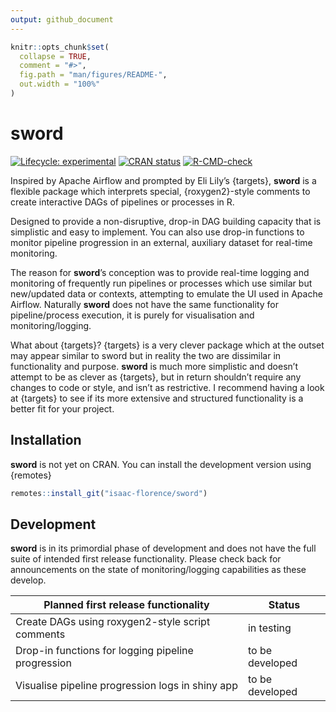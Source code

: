 ```yaml
---
output: github_document
---
```


<!-- README.md is generated from README.Rmd. Please edit that file -->

```r
knitr::opts_chunk$set(
  collapse = TRUE,
  comment = "#>",
  fig.path = "man/figures/README-",
  out.width = "100%"
)
```

# sword

<!-- badges: start -->
[![Lifecycle: experimental](https://img.shields.io/badge/lifecycle-experimental-orange.svg)](https://lifecycle.r-lib.org/articles/stages.html#experimental)
[![CRAN status](https://www.r-pkg.org/badges/version/sword)](https://CRAN.R-project.org/package=sword)
[![R-CMD-check](https://github.com/isaac-florence/sword/workflows/R-CMD-check/badge.svg)](https://github.com/isaac-florence/sword/actions)
<!-- badges: end -->

Inspired by Apache Airflow and prompted by Eli Lily's {targets}, **sword** is a flexible package which interprets special, {roxygen2}-style comments to create interactive DAGs of pipelines or processes in R. 

Designed to provide a non-disruptive, drop-in DAG building capacity that is simplistic and easy to implement. You can also use drop-in functions to monitor pipeline progression in an external, auxiliary dataset for real-time monitoring. 

The reason for **sword**'s conception was to provide real-time logging and monitoring of frequently run pipelines or processes which use similar but new/updated data or contexts, attempting to emulate the UI used in Apache Airflow. Naturally **sword** does not have the same functionality for pipeline/process execution, it is purely for visualisation and monitoring/logging.

What about {targets}? {targets} is a very clever package which at the outset may appear similar to sword but in reality the two are dissimilar in functionality and purpose. **sword** is much more simplistic and doesn't attempt to be as clever as {targets}, but in return shouldn't require any changes to code or style, and isn't as restrictive. I recommend having a look at {targets} to see if its more extensive and structured functionality is a better fit for your project. 

## Installation

**sword** is not yet on CRAN. You can install the development version using {remotes}

``` r
remotes::install_git("isaac-florence/sword")
```

## Development

**sword** is in its primordial phase of development and does not have the full suite of intended first release functionality. Please check back for announcements on the state of monitoring/logging capabilities as these develop.

Planned first release functionality | Status
------------------------------------|-------
Create DAGs using roxygen2-style script comments | in testing
Drop-in functions for logging pipeline progression | to be developed
Visualise pipeline progression logs in shiny app | to be developed

